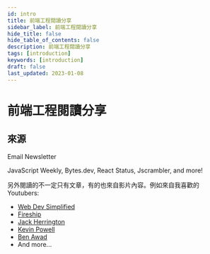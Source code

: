 ```yaml
---
id: intro
title: 前端工程閱讀分享
sidebar_label: 前端工程閱讀分享
hide_title: false
hide_table_of_contents: false
description: 前端工程閱讀分享
tags: [introduction]
keywords: [introduction]
draft: false
last_updated: 2023-01-08
---
```


# 前端工程閱讀分享

## 來源

Email Newsletter

JavaScript Weekly, Bytes.dev, React Status, Jscrambler, and more!

另外閱讀的不一定只有文章，有的也來自影片內容。例如來自我喜歡的 Youtubers:

- [Web Dev Simplified](https://www.youtube.com/@WebDevSimplified)
- [Fireship](https://www.youtube.com/@Fireship)
- [Jack Herrington](https://www.youtube.com/@jherr)
- [Kevin Powell](https://www.youtube.com/@KevinPowell)
- [Ben Awad](https://www.youtube.com/@bawad)
- And more...
